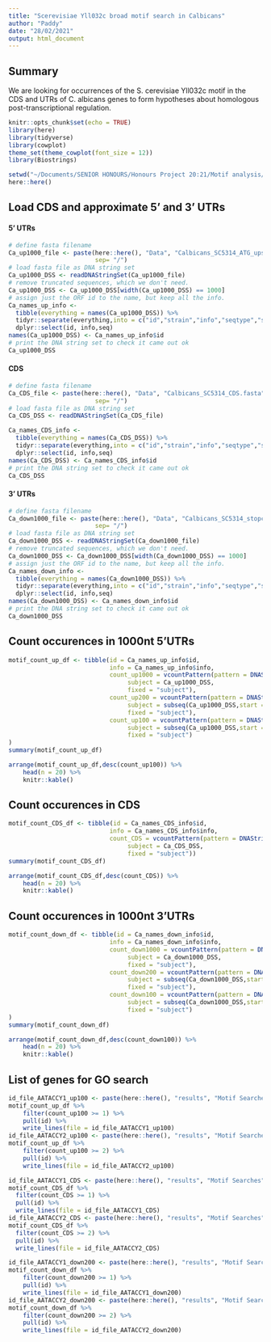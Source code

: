 ```yaml
---
title: "Scerevisiae Yll032c broad motif search in Calbicans"
author: "Paddy"
date: "28/02/2021"
output: html_document
---
```

## Summary
We are looking for occurrences of the S. cerevisiae Yll032c motif in the CDS and UTRs of C. albicans genes to form hypotheses about homologous post-transcriptional regulation.


```r
knitr::opts_chunk$set(echo = TRUE)
library(here)
library(tidyverse)
library(cowplot)
theme_set(theme_cowplot(font_size = 12))
library(Biostrings)
```

```r
setwd("~/Documents/SENIOR HONOURS/Honours Project 20:21/Motif analysis/Scerevisiae_RBP_motifs_Calbicans/src/")
here::here() 
```
## Load CDS and approximate 5' and 3' UTRs
#### 5' UTRs
```r
# define fasta filename
Ca_up1000_file <- paste(here::here(), "Data", "Calbicans_SC5314_ATG_upstream_1000nt.fasta",
                        sep= "/")
# load fasta file as DNA string set
Ca_up1000_DSS <- readDNAStringSet(Ca_up1000_file)
# remove truncated sequences, which we don't need.
Ca_up1000_DSS <- Ca_up1000_DSS[width(Ca_up1000_DSS) == 1000]
# assign just the ORF id to the name, but keep all the info. 
Ca_names_up_info <- 
  tibble(everything = names(Ca_up1000_DSS)) %>%
  tidyr::separate(everything,into = c("id","strain","info","seqtype","seq","length"), sep = " \\| ") %>%
  dplyr::select(id, info,seq)
names(Ca_up1000_DSS) <- Ca_names_up_info$id
# print the DNA string set to check it came out ok
Ca_up1000_DSS
```
#### CDS
```r
# define fasta filename
Ca_CDS_file <- paste(here::here(), "Data", "Calbicans_SC5314_CDS.fasta",
                        sep= "/")
# load fasta file as DNA string set
Ca_CDS_DSS <- readDNAStringSet(Ca_CDS_file)

Ca_names_CDS_info <- 
  tibble(everything = names(Ca_CDS_DSS)) %>% 
  tidyr::separate(everything,into = c("id","strain","info","seqtype","seq","length"), sep = " \\| ") %>%
  dplyr::select(id, info,seq)
names(Ca_CDS_DSS) <- Ca_names_CDS_info$id
# print the DNA string set to check it came out ok
Ca_CDS_DSS
```
#### 3' UTRs
```r
# define fasta filename
Ca_down1000_file <- paste(here::here(), "Data", "Calbicans_SC5314_stopcodon_downstream_1000nt.fasta",
                        sep= "/")
# load fasta file as DNA string set
Ca_down1000_DSS <- readDNAStringSet(Ca_down1000_file)
# remove truncated sequences, which we don't need.
Ca_down1000_DSS <- Ca_down1000_DSS[width(Ca_down1000_DSS) == 1000]
# assign just the ORF id to the name, but keep all the info. 
Ca_names_down_info <- 
  tibble(everything = names(Ca_down1000_DSS)) %>%
  tidyr::separate(everything,into = c("id","strain","info","seqtype","seq","length"), sep = " \\| ") %>%
  dplyr::select(id, info,seq)
names(Ca_down1000_DSS) <- Ca_names_down_info$id
# print the DNA string set to check it came out ok
Ca_down1000_DSS
```

## Count occurences in 1000nt 5'UTRs
```r
motif_count_up_df <- tibble(id = Ca_names_up_info$id,
                            info = Ca_names_up_info$info,
                            count_up1000 = vcountPattern(pattern = DNAString("AATACCY"),
                                 subject = Ca_up1000_DSS,
                                 fixed = "subject"),
                            count_up200 = vcountPattern(pattern = DNAString("AATACCY"),
                                 subject = subseq(Ca_up1000_DSS,start = 801L, end = 1000L),
                                 fixed = "subject"),
                            count_up100 = vcountPattern(pattern = DNAString("AATACCY"),
                                 subject = subseq(Ca_up1000_DSS,start = 901L, end = 1000L),
                                 fixed = "subject")
)
summary(motif_count_up_df)
```
```r
arrange(motif_count_up_df,desc(count_up100)) %>%
    head(n = 20) %>%
    knitr::kable()
```

## Count occurences in CDS
```r
motif_count_CDS_df <- tibble(id = Ca_names_CDS_info$id,
                            info = Ca_names_CDS_info$info,
                            count_CDS = vcountPattern(pattern = DNAString("AATACCY"),
                                 subject = Ca_CDS_DSS,
                                 fixed = "subject"))
summary(motif_count_CDS_df)
```
```r
arrange(motif_count_CDS_df,desc(count_CDS)) %>%
    head(n = 20) %>%
    knitr::kable()
```

## Count occurences in 1000nt 3'UTRs
```r
motif_count_down_df <- tibble(id = Ca_names_down_info$id,
                            info = Ca_names_down_info$info,
                            count_down1000 = vcountPattern(pattern = DNAString("AATACCY"),
                                 subject = Ca_down1000_DSS,
                                 fixed = "subject"),
                            count_down200 = vcountPattern(pattern = DNAString("AATACCY"),
                                 subject = subseq(Ca_down1000_DSS,start = 1L, end = 200L),
                                 fixed = "subject"),
                            count_down100 = vcountPattern(pattern = DNAString("AATACCY"),
                                 subject = subseq(Ca_down1000_DSS,start = 1L, end = 100L),
                                 fixed = "subject")
)
summary(motif_count_down_df)
```
```r
arrange(motif_count_down_df,desc(count_down100)) %>%
    head(n = 20) %>%
    knitr::kable()
```

## List of genes for GO search

```r
id_file_AATACCY1_up100 <- paste(here::here(), "results", "Motif Searches", "Yll032c", "Ca_id_list_AATACCY1_up100.txt", sep = "/")
motif_count_up_df %>%
    filter(count_up100 >= 1) %>%
    pull(id) %>%
    write_lines(file = id_file_AATACCY1_up100)
id_file_AATACCY2_up100 <- paste(here::here(), "results", "Motif Searches", "Yll032c", "Ca_id_list_AATACCY2_up100.txt", sep = "/")
motif_count_up_df %>%
    filter(count_up100 >= 2) %>%
    pull(id) %>%
    write_lines(file = id_file_AATACCY2_up100)
```
```r
id_file_AATACCY1_CDS <- paste(here::here(), "results", "Motif Searches", "Yll032c", "Ca_id_list_AATACCY1_CDS.txt", sep = "/")
motif_count_CDS_df %>% 
  filter(count_CDS >= 1) %>% 
  pull(id) %>% 
  write_lines(file = id_file_AATACCY1_CDS)
id_file_AATACCY2_CDS <- paste(here::here(), "results", "Motif Searches", "Yll032c", "Ca_id_list_AATACCY2_CDS.txt", sep = "/")
motif_count_CDS_df %>% 
  filter(count_CDS >= 2) %>% 
  pull(id) %>%
  write_lines(file = id_file_AATACCY2_CDS)
```
```r
id_file_AATACCY1_down200 <- paste(here::here(), "results", "Motif Searches", "Yll032c", "Ca_id_list_AATACCY1_down200.txt", sep = "/")
motif_count_down_df %>%
    filter(count_down200 >= 1) %>%
    pull(id) %>%
    write_lines(file = id_file_AATACCY1_down200)
id_file_AATACCY2_down200 <- paste(here::here(), "results", "Motif Searches", "Yll032c", "Ca_id_list_AATACCY2_down200.txt", sep = "/")
motif_count_down_df %>%
    filter(count_down200 >= 2) %>%
    pull(id) %>%
    write_lines(file = id_file_AATACCY2_down200)
```